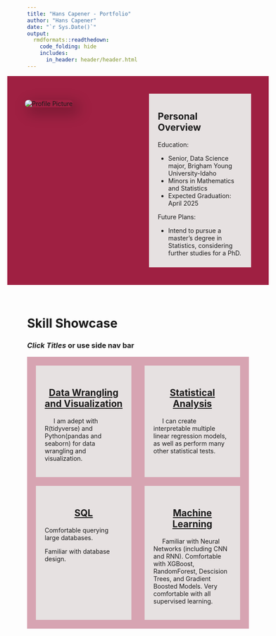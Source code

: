 ```yaml
---
title: "Hans Capener - Portfolio"
author: "Hans Capener"
date: "`r Sys.Date()`"
output: 
  rmdformats::readthedown:
    code_folding: hide
    includes:
      in_header: header/header.html
---
```



<!-- :::: {style="display: grid; grid-template-columns: 1fr 1fr; grid-column-gap: 10px;"} -->

<!-- ::: {} -->

<!-- ::: -->

<!-- ::: {} -->

<!-- ::: -->

<!-- :::: -->


:::: {style="display: grid; grid-template-columns: 1fr 1fr; grid-column-gap: 10px; background-color: #9F2042; padding: 20px; margin: 0em -3.236em"}

::: {style="margin:20px; padding: 20px:"}
<img src="profile.jpg" alt="Profile Picture" style="border-radius: 1rem; box-shadow: rgba(0, 0, 0, 0.25) 10px 10px 30px 5px;">
:::

::: {style="margin: 20px; padding: 10px 20px; background-color: rgb(230, 225, 225);"}

## Personal Overview

Education:

- Senior, Data Science major, Brigham Young University-Idaho
- Minors in Mathematics and Statistics
- Expected Graduation: April 2025

Future Plans:

- Intend to pursue a master's degree in Statistics, considering further studies for a PhD.
:::

::::

<br>

# Skill Showcase

### *Click Titles* or use side nav bar

:::: {style="display: grid; grid-template-columns: 1fr 1fr; grid-column-gap: 10px; text-align: center; padding=30px; background-color: rgba(159, 32, 66, 0.4);"}

::: {style="margin: 20px 10px 10px 20px; padding: 20px; background-color: rgb(230, 225, 225);"}
## [Data Wrangling and Visualization](#data-wrangling-and-visualization-1)
<div style="text-align: left; text-indent: 20px">
I am adept with R(tidyverse) and Python(pandas and seaborn) for data wrangling and visualization.
</div>
:::


::: {style="margin: 20px 20px 10px 10px; padding: 20px; background-color: rgb(230, 225, 225);"}
## [Statistical Analysis](#statistical-analysis-1)
<div style="text-align: left; text-indent: 20px">
I can create interpretable multiple linear regression models, as well as perform many other statistical tests.
</div>
:::

::: {style="margin: 10px 10px 20px 20px; padding: 20px; background-color: rgb(230, 225, 225);"}
## [SQL](#sql-1)
<div style="text-align: left;">
Comfortable querying large databases.

Familiar with database design.
</div>
:::

::: {style="margin: 10px 20px 20px 10px; padding: 20px; background-color: rgb(230, 225, 225);"}
## [Machine Learning](#machine-learning-1)
<div style="text-align: left; text-indent: 20px">
Familiar with Neural Networks (including CNN and RNN). Comfortable with XGBoost, RandomForest, Descision Trees, and Gradient Boosted Models. Very comfortable with all supervised learning.
</div>
:::

::::

